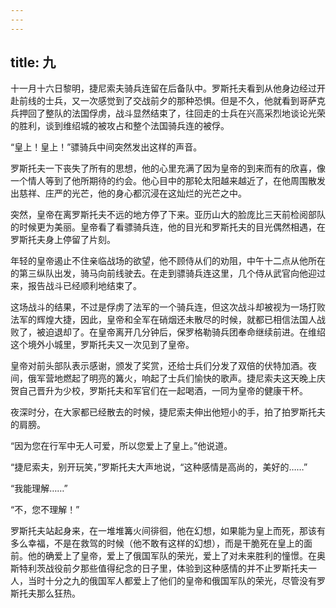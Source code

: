 ```yaml
---
---
---
```

title: 九
---



十一月十六日黎明，捷尼索夫骑兵连留在后备队中。罗斯托夫看到从他身边经过开赴前线的士兵，又一次感觉到了交战前夕的那种恐惧。但是不久，他就看到哥萨克兵押回了整队的法国俘虏，战斗显然结束了，往回走的士兵在兴高采烈地谈论光荣的胜利，谈到维绍城的被攻占和整个法国骑兵连的被俘。

“皇上！皇上！”骠骑兵中间突然发出这样的声音。

罗斯托夫一下丧失了所有的思想，他的心里充满了因为皇帝的到来而有的欣喜，像一个情人等到了他所期待的约会。他心目中的那轮太阳越来越近了，在他周围散发出慈祥、庄严的光芒，他的身心都沉浸在这灿烂的光芒之中。

突然，皇帝在离罗斯托夫不远的地方停了下来。亚历山大的脸庞比三天前检阅部队的时候更为美丽。皇帝看了看骠骑兵连，他的目光和罗斯托夫的目光偶然相遇，在罗斯托夫身上停留了片刻。

年轻的皇帝遏止不住亲临战场的欲望，他不顾侍从们的劝阻，中午十二点从他所在的第三纵队出发，骑马向前线驶去。在走到骠骑兵连这里，几个侍从武官向他迎过来，报告战斗已经顺利地结束了。

这场战斗的结果，不过是俘虏了法军的一个骑兵连，但这次战斗却被视为一场打败法军的辉煌大捷，因此，皇帝和全军在硝烟还未散尽的时候，就都已相信法国人战败了，被迫退却了。在皇帝离开几分钟后，保罗格勒骑兵团奉命继续前进。在维绍这个境外小城里，罗斯托夫又一次见到了皇帝。

皇帝对前头部队表示感谢，颁发了奖赏，还给士兵们分发了双倍的伏特加酒。夜间，俄军营地燃起了明亮的篝火，响起了士兵们愉快的歌声。捷尼索夫这天晚上庆贺自己晋升为少校，罗斯托夫和军官们在一起喝酒，一同为皇帝的健康干杯。

夜深时分，在大家都已经散去的时候，捷尼索夫伸出他短小的手，拍了拍罗斯托夫的肩膀。

“因为您在行军中无人可爱，所以您爱上了皇上。”他说道。

“捷尼索夫，别开玩笑，”罗斯托夫大声地说，“这种感情是高尚的，美好的……”

“我能理解……”

“不，您不理解！”

罗斯托夫站起身来，在一堆堆篝火间徘徊，他在幻想，如果能为皇上而死，那该有多么幸福，不是在救驾的时候（他不敢有这样的幻想），而是干脆死在皇上的面前。他的确爱上了皇帝，爱上了俄国军队的荣光，爱上了对未来胜利的憧憬。在奥斯特利茨战役前夕那些值得纪念的日子里，体验到这种感情的并不止罗斯托夫一人，当时十分之九的俄国军人都爱上了他们的皇帝和俄国军队的荣光，尽管没有罗斯托夫那么狂热。